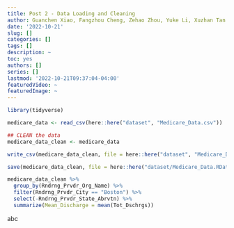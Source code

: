 ```yaml
---
title: Post 2 - Data Loading and Cleaning
author: Guanchen Xiao, Fangzhou Cheng, Zehao Zhou, Yuke Li, Xuzhan Tan
date: '2022-10-21'
slug: []
categories: []
tags: []
description: ~
toc: yes
authors: []
series: []
lastmod: '2022-10-21T09:37:04-04:00'
featuredVideo: ~
featuredImage: ~
---
```

```r
library(tidyverse)

medicare_data <- read_csv(here::here("dataset", "Medicare_Data.csv"))

## CLEAN the data
medicare_data_clean <- medicare_data

write_csv(medicare_data_clean, file = here::here("dataset", "Medicare_Data.csv"))

save(medicare_data_clean, file = here::here("dataset/Medicare_Data.RData"))
```
```r
medicare_data_clean %>%
  group_by(Rndrng_Prvdr_Org_Name) %>%
  filter(Rndrng_Prvdr_City == "Boston") %>%
  select(-Rndrng_Prvdr_State_Abrvtn) %>%
  summarize(Mean_Discharge = mean(Tot_Dschrgs))
```
abc
